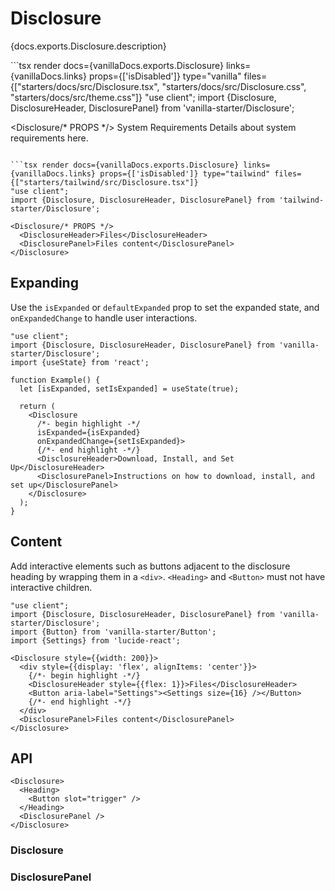 

# Disclosure

<PageDescription>{docs.exports.Disclosure.description}</PageDescription>

<ExampleSwitcher>
  ```tsx render docs={vanillaDocs.exports.Disclosure} links={vanillaDocs.links} props={['isDisabled']} type="vanilla" files={["starters/docs/src/Disclosure.tsx", "starters/docs/src/Disclosure.css", "starters/docs/src/theme.css"]}
  "use client";
  import {Disclosure, DisclosureHeader, DisclosurePanel} from 'vanilla-starter/Disclosure';

  <Disclosure/* PROPS */>
    <DisclosureHeader>System Requirements</DisclosureHeader>
    <DisclosurePanel>Details about system requirements here.</DisclosurePanel>
  </Disclosure>
  ```

  ```tsx render docs={vanillaDocs.exports.Disclosure} links={vanillaDocs.links} props={['isDisabled']} type="tailwind" files={["starters/tailwind/src/Disclosure.tsx"]}
  "use client";
  import {Disclosure, DisclosureHeader, DisclosurePanel} from 'tailwind-starter/Disclosure';

  <Disclosure/* PROPS */>
    <DisclosureHeader>Files</DisclosureHeader>
    <DisclosurePanel>Files content</DisclosurePanel>
  </Disclosure>
  ```
</ExampleSwitcher>

## Expanding

Use the `isExpanded` or `defaultExpanded` prop to set the expanded state, and `onExpandedChange` to handle user interactions.

```tsx render
"use client";
import {Disclosure, DisclosureHeader, DisclosurePanel} from 'vanilla-starter/Disclosure';
import {useState} from 'react';

function Example() {
  let [isExpanded, setIsExpanded] = useState(true);

  return (
    <Disclosure
      /*- begin highlight -*/
      isExpanded={isExpanded}
      onExpandedChange={setIsExpanded}>
      {/*- end highlight -*/}
      <DisclosureHeader>Download, Install, and Set Up</DisclosureHeader>
      <DisclosurePanel>Instructions on how to download, install, and set up</DisclosurePanel>
    </Disclosure>
  );
}
```

## Content

Add interactive elements such as buttons adjacent to the disclosure heading by wrapping them in a `<div>`. `<Heading>` and `<Button>` must not have interactive children.

```tsx render
"use client";
import {Disclosure, DisclosureHeader, DisclosurePanel} from 'vanilla-starter/Disclosure';
import {Button} from 'vanilla-starter/Button';
import {Settings} from 'lucide-react';

<Disclosure style={{width: 200}}>
  <div style={{display: 'flex', alignItems: 'center'}}>
    {/*- begin highlight -*/}
    <DisclosureHeader style={{flex: 1}}>Files</DisclosureHeader>
    <Button aria-label="Settings"><Settings size={16} /></Button>
    {/*- end highlight -*/}
  </div>
  <DisclosurePanel>Files content</DisclosurePanel>
</Disclosure>
```

## API

<Anatomy />

```tsx links={{Disclosure: '#disclosure', Button: 'Button.html', DisclosurePanel: '#disclosurepanel'}}
<Disclosure>
  <Heading>
    <Button slot="trigger" />
  </Heading>
  <DisclosurePanel />
</Disclosure>
```

### Disclosure

<PropTable component={docs.exports.Disclosure} links={docs.links} showDescription />

<StateTable defaultClassName="react-aria-Disclosure" properties={docs.exports.DisclosureRenderProps.properties} />

### DisclosurePanel

<PropTable component={docs.exports.DisclosurePanel} links={docs.links} showDescription />

<StateTable defaultClassName="react-aria-DisclosurePanel" properties={docs.exports.DisclosurePanelRenderProps.properties} />
